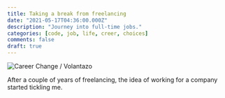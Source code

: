 ```yaml
---
title: Taking a break from freelancing
date: "2021-05-17T04:36:00.000Z"
description: "Journey into full-time jobs."
categories: [code, job, life, creer, choices]
comments: false
draft: true
---
```


![Career Change / Volantazo](volantazo.jpg)

After a couple of years of freelancing, the idea of working for a company started tickling me.